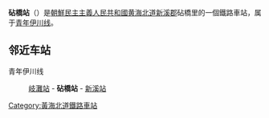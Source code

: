 {{朝鮮半島車站資訊
|公司色 = blue
|文字色 = 
|站名 = 砧橋站
|圖片 = 
|pxl = 
|圖片說明 =
|前一站 = [[岐灘站|岐灘]]
|前一站距離 = 6.5
|後一站距離 = 8.1
|後一站 = [[新溪站|新溪]]
|所屬路線 = [[青年伊川线|青年伊川线]]
|距離 = 19.7
|起點站 = [[平山站_(黄海北道)|平山]]
|諺文 = 침교역
|朝鮮漢字 = 砧橋驛
|文觀部式 = 
|馬-賴式 = Ch'imgyo-yŏk
|副站名 = 
|車站編號 = 
|停站路線數 = 
|所屬公司 = [[朝鮮民主主義人民共和國鐵道省|朝鮮民主主義人民共和國鐵道省]]
|所在地 =[[黄海北道|黄海北道]][[新溪郡|新溪郡]]砧橋里
|車站構造 = 地面车站
|月台配置 = 
|啟用年月日 =
|廢站年月日 = 
|上下車人次 = 
|統計年度 = 
|轉車 = 
|備註 = 
|全寬備註 = 
}}

'''砧橋站'''（{{lang-ko|침교역}}）是[[朝鮮民主主義人民共和國|朝鮮民主主義人民共和國]][[黄海北道|黄海北道]][[新溪郡|新溪郡]]砧橋里的一個鐵路車站，属于[[青年伊川线|青年伊川线]]。

==邻近车站==
青年伊川线
:[[岐灘站|岐灘站]] - '''砧橋站''' - [[新溪站|新溪站]]

{{朝鲜铁路小作品}}

{{青年伊川线}}

[[Category:黃海北道鐵路車站|Category:黃海北道鐵路車站]]